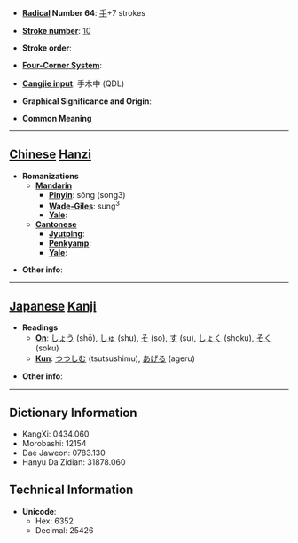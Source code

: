 * '''[[Wiktionary:Chinese radical index| Radical]] Number 64''': [[Wiktionary:Chinese radical index 手|手]]+7 strokes

* '''[[Wiktionary:Chinese total strokes index|Stroke number]]''': [[Wiktionary:Chinese total strokes index 10|10]]

* '''Stroke order''': 

* '''[[Wiktionary:Chinese four corner index|Four-Corner System]]''': 

* '''[[Wiktionary:Chinese Cangjie index|Cangjie input]]''': 手木中 (QDL)

* '''Graphical Significance and Origin''': 

* '''Common Meaning'''

----

== [[Chinese]] [[Hanzi]] ==

* '''Romanizations'''
** '''[[Mandarin]]'''
*** '''[[Pinyin]]''': sǒng (song3)
*** '''[[Wade-Giles]]''': sung<sup>3</sup>
*** '''[[Yale]]''': 
** '''[[Cantonese]]'''
*** '''[[Jyutping]]''':
*** '''[[Penkyamp]]''': 
*** '''[[Yale]]''': 

* '''Other info''': 

----

== [[Japanese]] [[Kanji]] ==

* '''Readings'''
** '''[[On]]''': [[しょう]] (shō), [[しゅ]] (shu), [[そ]] (so), [[す]] (su), [[しょく]] (shoku), [[そく]] (soku)
** '''[[Kun]]''': [[つつしむ]] (tsutsushimu), [[あげる]] (ageru)

* '''Other info''':  

----

== Dictionary Information ==

* KangXi: 0434.060
* Morobashi: 12154
* Dae Jaweon: 0783.130
* Hanyu Da Zidian: 31878.060

== Technical Information ==

* '''Unicode''':
** Hex: 6352
** Decimal: 25426